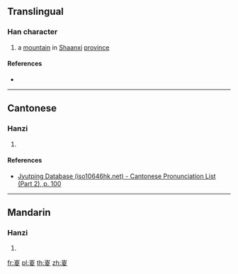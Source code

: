 ==Translingual==

===Han character===
{{Han char|rn=46|rad=山|as=09|sn=12|four=|canj=UUCE,XUUCE|ids=⿱山㚇}}

# a [[mountain]] in [[Shaanxi]] [[province]]

====References====
* {{Han ref|kx=0316.220|dkj=08285|dj=0617.010|hdz=10788.050|uh=5D4F|ud=23887}}

----

==Cantonese==

===Hanzi===
{{yue-hanzi|jyut=[[zung1]]|y=jung1}}

# {{defn|lang=yue|sort=山09}}

====References====
* [http://www.iso10646hk.net/jp/document/download.jsp Jyutping Database (iso10646hk.net) - Cantonese Pronunciation List (Part 2), p. 100]

----

==Mandarin==

===Hanzi===
{{cmn-hanzi|pin=[[zōng]] ([[zong1]])|wg=tsung<sup>1</sup>}}

# {{defn|lang=cmn|sort=山09}}

[[fr:嵏]]
[[pl:嵏]]
[[th:嵏]]
[[zh:嵏]]